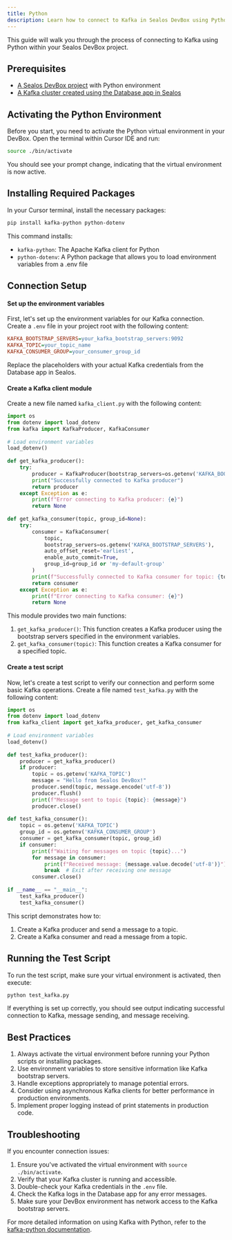```yaml
---
title: Python
description: Learn how to connect to Kafka in Sealos DevBox using Python
---
```


This guide will walk you through the process of connecting to Kafka using Python within your Sealos DevBox project.

## Prerequisites

- [A Sealos DevBox project](/docs/guides/fundamentals/create-a-project) with Python environment
- [A Kafka cluster created using the Database app in Sealos](./)

## Activating the Python Environment

Before you start, you need to activate the Python virtual environment in your DevBox. Open the terminal within Cursor IDE and run:

```bash
source ./bin/activate
```

You should see your prompt change, indicating that the virtual environment is now active.

## Installing Required Packages

In your Cursor terminal, install the necessary packages:

```bash
pip install kafka-python python-dotenv
```

This command installs:
- `kafka-python`: The Apache Kafka client for Python
- `python-dotenv`: A Python package that allows you to load environment variables from a .env file

## Connection Setup

<div className='steps [&_h4]:step'>

#### Set up the environment variables

First, let's set up the environment variables for our Kafka connection. Create a `.env` file in your project root with the following content:

```ini title=".env"
KAFKA_BOOTSTRAP_SERVERS=your_kafka_bootstrap_servers:9092
KAFKA_TOPIC=your_topic_name
KAFKA_CONSUMER_GROUP=your_consumer_group_id
```

Replace the placeholders with your actual Kafka credentials from the Database app in Sealos.

#### Create a Kafka client module

Create a new file named `kafka_client.py` with the following content:

```python title="kafka_client.py"
import os
from dotenv import load_dotenv
from kafka import KafkaProducer, KafkaConsumer
 
# Load environment variables
load_dotenv()
 
def get_kafka_producer():
    try:
        producer = KafkaProducer(bootstrap_servers=os.getenv('KAFKA_BOOTSTRAP_SERVERS'))
        print("Successfully connected to Kafka producer")
        return producer
    except Exception as e:
        print(f"Error connecting to Kafka producer: {e}")
        return None
 
def get_kafka_consumer(topic, group_id=None):
    try:
        consumer = KafkaConsumer(
            topic,
            bootstrap_servers=os.getenv('KAFKA_BOOTSTRAP_SERVERS'),
            auto_offset_reset='earliest',
            enable_auto_commit=True,
            group_id=group_id or 'my-default-group'
        )
        print(f"Successfully connected to Kafka consumer for topic: {topic}")
        return consumer
    except Exception as e:
        print(f"Error connecting to Kafka consumer: {e}")
        return None
```

This module provides two main functions:

1. `get_kafka_producer()`: This function creates a Kafka producer using the bootstrap servers specified in the environment variables.
2. `get_kafka_consumer(topic)`: This function creates a Kafka consumer for a specified topic.

#### Create a test script

Now, let's create a test script to verify our connection and perform some basic Kafka operations. Create a file named `test_kafka.py` with the following content:

```python title="test_kafka.py"
import os
from dotenv import load_dotenv
from kafka_client import get_kafka_producer, get_kafka_consumer
 
# Load environment variables
load_dotenv()
 
def test_kafka_producer():
    producer = get_kafka_producer()
    if producer:
        topic = os.getenv('KAFKA_TOPIC')
        message = "Hello from Sealos DevBox!"
        producer.send(topic, message.encode('utf-8'))
        producer.flush()
        print(f"Message sent to topic {topic}: {message}")
        producer.close()
 
def test_kafka_consumer():
    topic = os.getenv('KAFKA_TOPIC')
    group_id = os.getenv('KAFKA_CONSUMER_GROUP')
    consumer = get_kafka_consumer(topic, group_id)
    if consumer:
        print(f"Waiting for messages on topic {topic}...")
        for message in consumer:
            print(f"Received message: {message.value.decode('utf-8')}")
            break  # Exit after receiving one message
        consumer.close()
 
if __name__ == "__main__":
    test_kafka_producer()
    test_kafka_consumer()
```

This script demonstrates how to:

1. Create a Kafka producer and send a message to a topic.
2. Create a Kafka consumer and read a message from a topic.

</div>

## Running the Test Script

To run the test script, make sure your virtual environment is activated, then execute:

```bash
python test_kafka.py
```

If everything is set up correctly, you should see output indicating successful connection to Kafka, message sending, and message receiving.

## Best Practices

1. Always activate the virtual environment before running your Python scripts or installing packages.
2. Use environment variables to store sensitive information like Kafka bootstrap servers.
3. Handle exceptions appropriately to manage potential errors.
4. Consider using asynchronous Kafka clients for better performance in production environments.
5. Implement proper logging instead of print statements in production code.

## Troubleshooting

If you encounter connection issues:

1. Ensure you've activated the virtual environment with `source ./bin/activate`.
2. Verify that your Kafka cluster is running and accessible.
3. Double-check your Kafka credentials in the `.env` file.
4. Check the Kafka logs in the Database app for any error messages.
5. Make sure your DevBox environment has network access to the Kafka bootstrap servers.

For more detailed information on using Kafka with Python, refer to the [kafka-python documentation](https://kafka-python.readthedocs.io/).